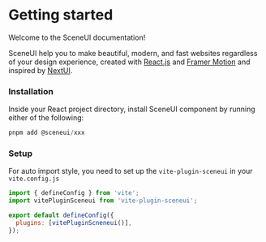 # Getting started

Welcome to the SceneUI documentation!

SceneUI help you to make beautiful, modern, and fast websites regardless of your design experience, created with <a href="https://reactjs.org/" target="_blank">React.js</a> and <a href="https://www.framer.com/motion/" target="_blank">Framer Motion</a> and
inspired by <a href="https://nextui.org/"  target="_blank">NextUI</a>.

### Installation

Inside your React project directory, install SceneUI component by running either of the following:

```powershell
pnpm add @sceneui/xxx
```

### Setup

For auto import style, you need to set up the `vite-plugin-sceneui` in your `vite.config.js`

```js vite.config.js
import { defineConfig } from 'vite';
import vitePluginSceneui from 'vite-plugin-sceneui';

export default defineConfig({
  plugins: [vitePluginScneneui()],
});
```
